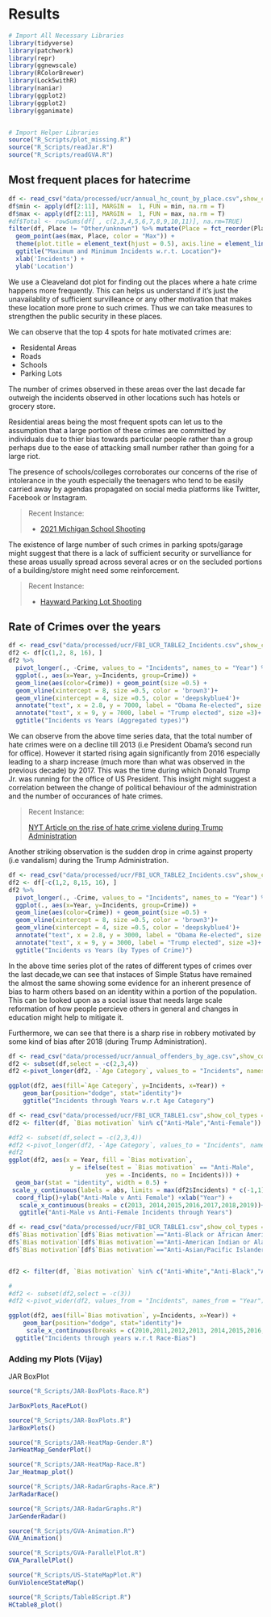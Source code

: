 # Results

```r
# Import All Necessary Libraries
library(tidyverse)
library(patchwork)
library(repr)
library(ggnewscale)
library(RColorBrewer)
library(Lock5withR)
library(naniar)
library(ggplot2)
library(ggplot2)
library(gganimate)


# Import Helper Libraries
source("R_Scripts/plot_missing.R")
source("R_Scripts/readJar.R")
source("R_Scripts/readGVA.R")
```

## Most frequent places for hatecrime

```r
df <- read_csv("data/processed/ucr/annual_hc_count_by_place.csv",show_col_types = FALSE)
df$min <- apply(df[2:11], MARGIN =  1, FUN = min, na.rm = T)
df$max <- apply(df[2:11], MARGIN =  1, FUN = max, na.rm = T)
#df$Total <- rowSums(df[ , c(2,3,4,5,6,7,8,9,10,11)], na.rm=TRUE)
filter(df, Place != "Other/unknown") %>% mutate(Place = fct_reorder(Place, max, .desc = FALSE)) %>% ggplot() +  geom_point(aes(min, Place, color = "Min")) +
  geom_point(aes(max, Place, color = "Max")) +
  theme(plot.title = element_text(hjust = 0.5), axis.line = element_line(colour = "black"))+
  ggtitle("Maximum and Minimum Incidents w.r.t. Location")+
  xlab('Incidents') +
  ylab('Location')
```

We use a Cleaveland dot plot for finding out the places where a hate crime happens more frequently. This can helps us understand if it's just the unavailablity of sufficient survilleance or any other motivation that makes these location more prone to such crimes. Thus we can take measures to strengthen the public security in these places.

We can observe that the top 4 spots for hate motivated crimes are:

- Residental Areas
- Roads
- Schools
- Parking Lots

The number of crimes observed in these areas over the last decade far outweigh the incidents observed in other locations such has hotels or grocery store.

Residential areas being the most frequent spots can let us to the assumption that a large portion of these crimes are committed by individuals due to thier bias towards particular people rather than a group perhaps due to the ease of attacking small number rather than going for a large riot.

The presence of schools/colleges corroborates our concerns of the rise of intolerance in the youth especially the teenagers who tend to be easily carried away by agendas propagated on social media platforms like Twitter, Facebook or Instagram.

> Recent Instance:
>
> - [2021 Michigan School Shooting](https://apnews.com/article/oxford-high-school-shooting-shootings-michigan-school-shootings-9bc485fb234a873d0d1fcc99bab6379f)

The existence of large number of such crimes in parking spots/garage might suggest that there is a lack of sufficient security or survelliance for these areas usually spread across several acres or on the secluded portions of a building/store might need some reinforcement.

> Recent Instance:
>
> - [Hayward Parking Lot Shooting](https://www.nbcbayarea.com/news/local/east-bay/shooting-in-hayward-parking-lot/2753592/)

## Rate of Crimes over the years

```r
df <- read_csv("data/processed/ucr/FBI_UCR_TABLE2_Incidents.csv",show_col_types = FALSE)
df2 <- df[c(1,2, 8, 16), ]
df2 %>%
  pivot_longer(., -Crime, values_to = "Incidents", names_to = "Year") %>%
  ggplot(., aes(x=Year, y=Incidents, group=Crime)) +
  geom_line(aes(color=Crime)) + geom_point(size =0.5) +
  geom_vline(xintercept = 8, size =0.5, color = 'brown3')+
  geom_vline(xintercept = 4, size =0.5, color = 'deepskyblue4')+
  annotate("text", x = 2.8, y = 7000, label = "Obama Re-elected", size =3)+
  annotate("text", x = 9, y = 7000, label = "Trump elected", size =3)+
  ggtitle("Incidents vs Years (Aggregated types)")
```

We can observe from the above time series data, that the total number of hate crimes were on a decline till 2013 (i.e President Obama's second run for office). However it started rising again significantly from 2016 especially leading to a sharp increase (much more than what was observed in the previous decade) by 2017. This was the time during which Donald Trump Jr. was running for the office of US President. This insight might suggest a correlation between the change of political behaviour of the administration and the number of occurances of hate crimes.

> Recent Instance:
>
> [NYT Article on the rise of hate crime violene during Trump Administration](https://www.nytimes.com/2019/11/12/us/hate-crimes-fbi-report.html)

Another striking observation is the sudden drop in crime against property (i.e vandalism) during the Trump Administration.

```r
df <- read_csv("data/processed/ucr/FBI_UCR_TABLE2_Incidents.csv",show_col_types = FALSE)
df2 <- df[-c(1,2, 8,15, 16), ]
df2 %>%
  pivot_longer(., -Crime, values_to = "Incidents", names_to = "Year") %>%
  ggplot(., aes(x=Year, y=Incidents, group=Crime)) +
  geom_line(aes(color=Crime)) + geom_point(size =0.5) +
  geom_vline(xintercept = 8, size =0.5, color = 'brown3')+
  geom_vline(xintercept = 4, size =0.5, color = 'deepskyblue4')+
  annotate("text", x = 2.8, y = 3000, label = "Obama Re-elected", size =3)+
  annotate("text", x = 9, y = 3000, label = "Trump elected", size =3)+
  ggtitle("Incidents vs Years (by Types of Crime)")
```

In the above time series plot of the rates of different types of crimes over the last decade,we can see that instaces of Simple Status have remained the almost the same showing some evidence for an inherent presence of bias to harm others based on an identity within a portion of the population. This can be looked upon as a social issue that needs large scale reformation of how people percieve others in general and changes in education might help to mitigate it.

Furthermore, we can see that there is a sharp rise in robbery motivated by some kind of bias after 2018 (during Trump Administration).

```r
df <- read_csv("data/processed/ucr/annual_offenders_by_age.csv",show_col_types = FALSE)
df2 <- subset(df,select = -c(2,3,4))
df2 <-pivot_longer(df2, -`Age Category`, values_to = "Incidents", names_to = "Year")

ggplot(df2, aes(fill=`Age Category`, y=Incidents, x=Year)) +
    geom_bar(position="dodge", stat="identity")+
    ggtitle("Incidents through Years w.r.t Age Category")
```

```r
df <- read_csv("data/processed/ucr/FBI_UCR_TABLE1.csv",show_col_types = FALSE)
df2 <- filter(df, `Bias motivation` %in% c("Anti-Male","Anti-Female"))

#df2 <- subset(df,select = -c(2,3,4))
#df2 <-pivot_longer(df2, -`Age Category`, values_to = "Incidents", names_to = "Year")
#df2
ggplot(df2, aes(x = Year, fill = `Bias motivation`,
                 y = ifelse(test = `Bias motivation` == "Anti-Male",
                           yes = -Incidents, no = Incidents))) +
  geom_bar(stat = "identity", width = 0.5) +
 scale_y_continuous(labels = abs, limits = max(df2$Incidents) * c(-1,1)) +
  coord_flip()+ylab("Anti-Male v Anti Female") +xlab("Year") +
   scale_x_continuous(breaks = c(2013, 2014,2015,2016,2017,2018,2019))+
   ggtitle("Anti-Male vs Anti-Female Incidents through Years")
```

```r
df <- read_csv("data/processed/ucr/FBI_UCR_TABLE1.csv",show_col_types = FALSE)
df$`Bias motivation`[df$`Bias motivation`=="Anti-Black or African American"]<-"Anti-Black"
df$`Bias motivation`[df$`Bias motivation`=="Anti-American Indian or Alaska Native"]<-"Anti-American Indian/Alaskan Native"
df$`Bias motivation`[df$`Bias motivation`=="Anti-Asian/Pacific Islander"]<-"Anti-Asian"


df2 <- filter(df, `Bias motivation` %in% c("Anti-White","Anti-Black","Anti-Black or African American","Anti-American Indian/Alaskan Native","Anti-Asian","Anti-Multiple Races, Group"))

#
#df2 <- subset(df2,select = -c(3))
#df2 <-pivot_wider(df2, values_from = "Incidents", names_from = "Year")

ggplot(df2, aes(fill=`Bias motivation`, y=Incidents, x=Year)) +
    geom_bar(position="dodge", stat="identity")+
     scale_x_continuous(breaks = c(2010,2011,2012,2013, 2014,2015,2016,2017,2018,2019))+
  ggtitle("Incidents through years w.r.t Race-Bias")

```

### Adding my Plots (Vijay)

JAR BoxPlot

```r
source("R_Scripts/JAR-BoxPlots-Race.R")

JarBoxPlots_RacePLot()

```

```r
source("R_Scripts/JAR-BoxPlots.R")
JarBoxPlots()
```

```r
source("R_Scripts/JAR-HeatMap-Gender.R")
JarHeatMap_GenderPlot()
```

```r
source("R_Scripts/JAR-HeatMap-Race.R")
Jar_Heatmap_plot()
```

```r
source("R_Scripts/JAR-RadarGraphs-Race.R")
JarRadarRace()
```

```r
source("R_Scripts/JAR-RadarGraphs.R")
JarGenderRadar()
```

```r
source("R_Scripts/GVA-Animation.R")
GVA_Animation()

```

```r
source("R_Scripts/GVA-ParallelPlot.R")
GVA_ParallelPlot()
```

```r
source("R_Scripts/US-StateMapPlot.R")
GunViolenceStateMap()
```

```r
source("R_Scripts/Table8Script.R")
HCtable8_plot()
```



